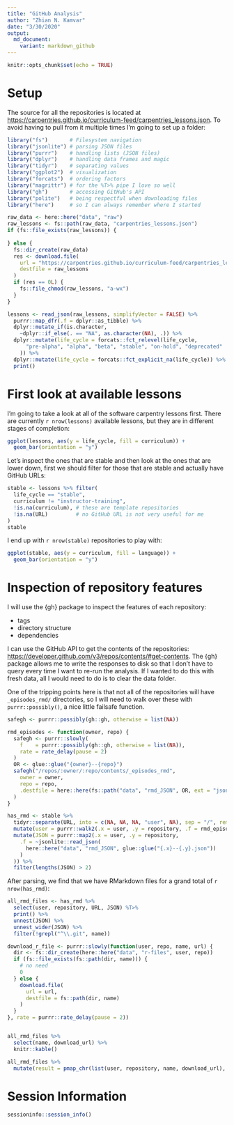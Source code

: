 ```yaml
---
title: "GitHub Analysis"
author: "Zhian N. Kamvar"
date: "3/30/2020"
output: 
  md_document:
    variant: markdown_github
---
```


```r
knitr::opts_chunk$set(echo = TRUE)
```

# Setup

The source for all the repositories is located at <https://carpentries.github.io/curriculum-feed/carpentries_lessons.json>. To 
avoid having to pull from it multiple times I'm going to set up a folder:

```r
library("fs")       # Filesystem navigation
library("jsonlite") # parsing JSON files
library("purrr")    # handling lists (JSON files)
library("dplyr")    # handling data frames and magic
library("tidyr")    # separating values
library("ggplot2")  # visualization
library("forcats")  # ordering factors
library("magrittr") # for the %T>% pipe I love so well
library("gh")       # accessing GitHub's API
library("polite")   # being respectful when downloading files
library("here")     # so I can always remember where I started
```


```r
raw_data <- here::here("data", "raw")
raw_lessons <- fs::path(raw_data, "carpentries_lessons.json")
if (fs::file_exists(raw_lessons)) {
  
} else {
  fs::dir_create(raw_data)
  res <- download.file(
    url = "https://carpentries.github.io/curriculum-feed/carpentries_lessons.json",
    destfile = raw_lessons
  )
  if (res == 0L) {
    fs::file_chmod(raw_lessons, "a-wx")
  }
}

lessons <- read_json(raw_lessons, simplifyVector = FALSE) %>%
  purrr::map_dfr(.f = dplyr::as_tibble) %>%
  dplyr::mutate_if(is.character, 
    ~dplyr::if_else(. == "NA", as.character(NA), .)) %>%
  dplyr::mutate(life_cycle = forcats::fct_relevel(life_cycle,
      "pre-alpha", "alpha", "beta", "stable", "on-hold", "deprecated"
    )) %>%
  dplyr::mutate(life_cycle = forcats::fct_explicit_na(life_cycle)) %>%
  print()
```

# First look at available lessons

I'm going to take a look at all of the software carpentry lessons first. There
are currently `r nrow(lessons)` available lessons, but they are in different
stages of completion:

```r
ggplot(lessons, aes(y = life_cycle, fill = curriculum)) +
  geom_bar(orientation = "y")
```

Let's inspect the ones that are stable and then look at the ones that are lower
down, first we should filter for those that are stable and actually have GitHub
URLs:

```r
stable <- lessons %>% filter(
  life_cycle == "stable", 
  curriculum != "instructor-training",
  !is.na(curriculum), # these are template repositories
  !is.na(URL)         # no GitHub URL is not very useful for me
)
stable
```

I end up with `r nrow(stable)` repositories to play with:

```r
ggplot(stable, aes(y = curriculum, fill = language)) +
  geom_bar(orientation = "y")
```

# Inspection of repository features

I will use the {gh} package to inspect the features of each repository:

 - tags
 - directory structure
 - dependencies

I can use the GitHub API to get the contents of the repositories:
<https://developer.github.com/v3/repos/contents/#get-contents>. The {gh} package
allows me to write the responses to disk so that I don't have to query every 
time I want to re-run the analysis. If I wanted to do this with fresh data, all
I would need to do is to clear the data folder.

One of the tripping points here is that not all of the repositories will have
`_episodes_rmd/` directories, so I will need to walk over these with
`purrr::possibly()`, a nice little failsafe function.


```r
safegh <- purrr::possibly(gh::gh, otherwise = list(NA))

rmd_episodes <- function(owner, repo) {
  safegh <- purrr::slowly(
    f    = purrr::possibly(gh::gh, otherwise = list(NA)),
    rate = rate_delay(pause = 2)
  )
  OR <- glue::glue("{owner}--{repo}")
  safegh("/repos/:owner/:repo/contents/_episodes_rmd", 
    owner = owner, 
    repo = repo, 
    .destfile = here::here(fs::path("data", "rmd_JSON", OR, ext = "json"))
  )
}

has_rmd <- stable %>%
  tidyr::separate(URL, into = c(NA, NA, NA, "user", NA), sep = "/", remove = FALSE) %>%
  mutate(user = purrr::walk2(.x = user, .y = repository, .f = rmd_episodes)) %>%
  mutate(JSON = purrr::map2(.x = user, .y = repository,
    .f = ~jsonlite::read_json(
      here::here("data", "rmd_JSON", glue::glue("{.x}--{.y}.json"))
    )
  )) %>%
  filter(lengths(JSON) > 2)
```

After parsing, we find that we have RMarkdown files for a grand total of `r nrow(has_rmd)`:

```r
all_rmd_files <- has_rmd %>%
  select(user, repository, URL, JSON) %T>%
  print() %>%
  unnest(JSON) %>%
  unnest_wider(JSON) %>%
  filter(!grepl("^\\.git", name))

download_r_file <- purrr::slowly(function(user, repo, name, url) {
  dir <- fs::dir_create(here::here("data", "r-files", user, repo))
  if (fs::file_exists(fs::path(dir, name))) {
    # no need
    0
  } else {
    download.file(
      url = url,
      destfile = fs::path(dir, name)
    )
  }
}, rate = purrr::rate_delay(pause = 2))


all_rmd_files %>%
  select(name, download_url) %>%
  knitr::kable()

all_rmd_files %>%
  mutate(result = pmap_chr(list(user, repository, name, download_url), download_r_file))
```


# Session Information

```r
sessioninfo::session_info()
```

